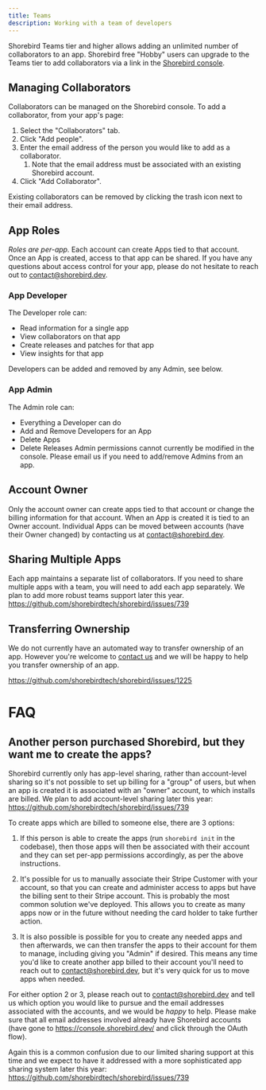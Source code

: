```yaml
---
title: Teams
description: Working with a team of developers
---
```


Shorebird Teams tier and higher allows adding an unlimited number of
collaborators to an app. Shorebird free "Hobby" users can upgrade
to the Teams tier to add collaborators via a link in the
[Shorebird console](https://console.shorebird.dev).

## Managing Collaborators

Collaborators can be managed on the Shorebird console. To add a collaborator,
from your app's page:

1. Select the "Collaborators" tab.
2. Click "Add people".
3. Enter the email address of the person you would like to add as a collaborator.
   1. Note that the email address must be associated with an existing Shorebird account.
4. Click "Add Collaborator".

Existing collaborators can be removed by clicking the trash icon next to their
email address.

## App Roles

_Roles are per-app._ Each account can create Apps tied to that account. Once an
App is created, access to that app can be shared. If you have any questions
about access control for your app, please do not hesitate to reach out to
contact@shorebird.dev.

### App Developer

The Developer role can:

- Read information for a single app
- View collaborators on that app
- Create releases and patches for that app
- View insights for that app

Developers can be added and removed by any Admin, see below.

### App Admin

The Admin role can:

- Everything a Developer can do
- Add and Remove Developers for an App
- Delete Apps
- Delete Releases
  Admin permissions cannot currently be modified in the console. Please email us
  if you need to add/remove Admins from an app.

## Account Owner

Only the account owner can create apps tied to that account or change the
billing information for that account. When an App is created it is tied to an
Owner account. Individual Apps can be moved between accounts (have their
Owner changed) by contacting us at contact@shorebird.dev.

## Sharing Multiple Apps

Each app maintains a separate list of collaborators. If you need to share
multiple apps with a team, you will need to add each app separately. We plan
to add more robust teams support later this year.
https://github.com/shorebirdtech/shorebird/issues/739

## Transferring Ownership

We do not currently have an automated way to transfer ownership of an app.
However you're welcome to [contact us](mailto:contact@shorebird.dev) and we
will be happy to help you transfer ownership of an app.

https://github.com/shorebirdtech/shorebird/issues/1225

# FAQ

## Another person purchased Shorebird, but they want me to create the apps?

Shorebird currently only has app-level sharing, rather than account-level sharing
so it's not possible to set up billing for a "group" of users, but when an app
is created it is associated with an "owner" account, to which installs are billed.
We plan to add account-level sharing later this year:
https://github.com/shorebirdtech/shorebird/issues/739

To create apps which are billed to someone else, there are 3 options:

1. If this person is able to create the apps (run `shorebird init` in the
   codebase), then those apps will then be associated with their account and
   they can set per-app permissions accordingly, as per the above instructions.

2. It's possible for us to manually associate their Stripe Customer
   with your account, so that you can create and administer access to apps
   but have the billing sent to their Stripe account. This is probably the
   most common solution we've deployed. This allows you to create as many apps
   now or in the future without needing the card holder to take further action.

3. It is also possible is possible for you to create any needed apps and then
   afterwards, we can then transfer the apps to their account for them
   to manage, including giving you "Admin" if desired. This means any time
   you'd like to create another app billed to their account you'll need to reach
   out to contact@shorebird.dev, but it's very quick for us to move apps when
   needed.

For either option 2 or 3, please reach out to contact@shorebird.dev and
tell us which option you would like to pursue and the email addresses associated
with the accounts, and we would be _happy_ to help. Please make sure that all
email addresses involved already have Shorebird accounts (have gone
to https://console.shorebird.dev/ and click through the OAuth flow).

Again this is a common confusion due to our limited sharing support at this time
and we expect to have it addressed with a more sophisticated app sharing system
later this year: https://github.com/shorebirdtech/shorebird/issues/739
